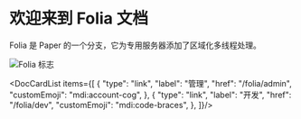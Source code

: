 
# 欢迎来到 Folia 文档

Folia 是 Paper 的一个分支，它为专用服务器添加了区域化多线程处理。

![Folia 标志](/img/folia.png)

<DocCardList items={[
  {
    "type": "link",
    "label": "管理",
    "href": "/folia/admin",
    "customEmoji": "mdi:account-cog",
  },
  {
    "type": "link",
    "label": "开发",
    "href": "/folia/dev",
    "customEmoji": "mdi:code-braces",
  },
]}/>

